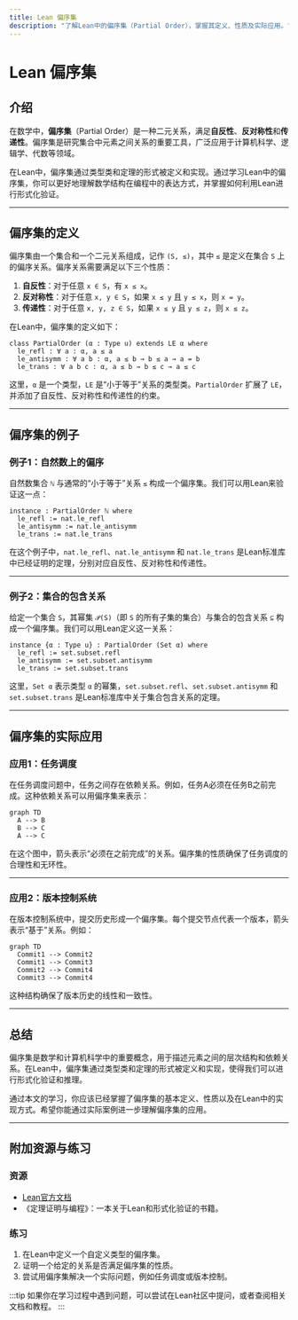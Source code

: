 ```yaml
---
title: Lean 偏序集
description: "了解Lean中的偏序集（Partial Order），掌握其定义、性质及实际应用。"
---
```


# Lean 偏序集

## 介绍

在数学中，**偏序集**（Partial Order）是一种二元关系，满足**自反性**、**反对称性**和**传递性**。偏序集是研究集合中元素之间关系的重要工具，广泛应用于计算机科学、逻辑学、代数等领域。

在Lean中，偏序集通过类型类和定理的形式被定义和实现。通过学习Lean中的偏序集，你可以更好地理解数学结构在编程中的表达方式，并掌握如何利用Lean进行形式化验证。

---

## 偏序集的定义

偏序集由一个集合和一个二元关系组成，记作 `(S, ≤)`，其中 `≤` 是定义在集合 `S` 上的偏序关系。偏序关系需要满足以下三个性质：

1. **自反性**：对于任意 `x ∈ S`，有 `x ≤ x`。
2. **反对称性**：对于任意 `x, y ∈ S`，如果 `x ≤ y` 且 `y ≤ x`，则 `x = y`。
3. **传递性**：对于任意 `x, y, z ∈ S`，如果 `x ≤ y` 且 `y ≤ z`，则 `x ≤ z`。

在Lean中，偏序集的定义如下：

```lean
class PartialOrder (α : Type u) extends LE α where
  le_refl : ∀ a : α, a ≤ a
  le_antisymm : ∀ a b : α, a ≤ b → b ≤ a → a = b
  le_trans : ∀ a b c : α, a ≤ b → b ≤ c → a ≤ c
```

这里，`α` 是一个类型，`LE` 是“小于等于”关系的类型类。`PartialOrder` 扩展了 `LE`，并添加了自反性、反对称性和传递性的约束。

---

## 偏序集的例子

### 例子1：自然数上的偏序

自然数集合 `ℕ` 与通常的“小于等于”关系 `≤` 构成一个偏序集。我们可以用Lean来验证这一点：

```lean
instance : PartialOrder ℕ where
  le_refl := nat.le_refl
  le_antisymm := nat.le_antisymm
  le_trans := nat.le_trans
```

在这个例子中，`nat.le_refl`、`nat.le_antisymm` 和 `nat.le_trans` 是Lean标准库中已经证明的定理，分别对应自反性、反对称性和传递性。

---

### 例子2：集合的包含关系

给定一个集合 `S`，其幂集 `𝒫(S)`（即 `S` 的所有子集的集合）与集合的包含关系 `⊆` 构成一个偏序集。我们可以用Lean定义这一关系：

```lean
instance {α : Type u} : PartialOrder (Set α) where
  le_refl := set.subset.refl
  le_antisymm := set.subset.antisymm
  le_trans := set.subset.trans
```

这里，`Set α` 表示类型 `α` 的幂集，`set.subset.refl`、`set.subset.antisymm` 和 `set.subset.trans` 是Lean标准库中关于集合包含关系的定理。

---

## 偏序集的实际应用

### 应用1：任务调度

在任务调度问题中，任务之间存在依赖关系。例如，任务A必须在任务B之前完成。这种依赖关系可以用偏序集来表示：

```mermaid
graph TD
  A --> B
  B --> C
  A --> C
```

在这个图中，箭头表示“必须在之前完成”的关系。偏序集的性质确保了任务调度的合理性和无环性。

---

### 应用2：版本控制系统

在版本控制系统中，提交历史形成一个偏序集。每个提交节点代表一个版本，箭头表示“基于”关系。例如：

```mermaid
graph TD
  Commit1 --> Commit2
  Commit1 --> Commit3
  Commit2 --> Commit4
  Commit3 --> Commit4
```

这种结构确保了版本历史的线性和一致性。

---

## 总结

偏序集是数学和计算机科学中的重要概念，用于描述元素之间的层次结构和依赖关系。在Lean中，偏序集通过类型类和定理的形式被定义和实现，使得我们可以进行形式化验证和推理。

通过本文的学习，你应该已经掌握了偏序集的基本定义、性质以及在Lean中的实现方式。希望你能通过实际案例进一步理解偏序集的应用。

---

## 附加资源与练习

### 资源
- [Lean官方文档](https://leanprover.github.io/)
- 《定理证明与编程》：一本关于Lean和形式化验证的书籍。

### 练习
1. 在Lean中定义一个自定义类型的偏序集。
2. 证明一个给定的关系是否满足偏序集的性质。
3. 尝试用偏序集解决一个实际问题，例如任务调度或版本控制。

:::tip
如果你在学习过程中遇到问题，可以尝试在Lean社区中提问，或者查阅相关文档和教程。
:::